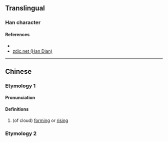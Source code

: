 {{character info/new}}
==Translingual==

===Han character===
{{Han char|rn=85|rad=水|as=09|sn=12|four=38146|canj=EORT|ids=⿰氵弇}}

====References====
* {{Han ref|kx=0635.050|dkj=17784|dj=1042.030|hdz=31682.010|uh=6E30|ud=28208|bh=DA4A|bd=55882}}
* [http://www.zdic.net/z/1d/js/6E30.htm zdic.net (Han Dian)]

----

==Chinese==
{{zh-forms}}

===Etymology 1===
====Pronunciation====
{{zh-pron
|m=yǎn
|c=jim2
|mc=y
|oc=y
|ma=
|cat=v
}}

====Definitions====
{{zh-hanzi}}

# (of cloud) [[form]]ing or [[rising]]

===Etymology 2===
{{zh-see|淹|v}}